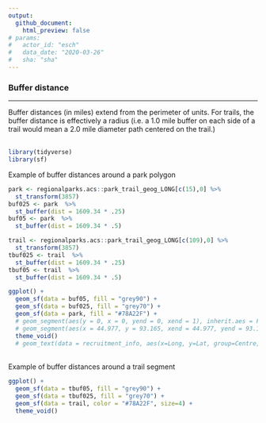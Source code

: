 ```yaml
---
output: 
  github_document:
    html_preview: false
# params: 
#   actor_id: "esch" 
#   data_date: "2020-03-26"
#   sha: "sha"
---
```


### Buffer distance

-----

Buffer distances (in miles) extend from the perimeter of units. For trails, the buffer distance is effectively a radius (i.e. a 1.0 mile buffer on each side of a trail would mean a 2.0 mile diameter path centered on the trail.) <br><br>

```r
library(tidyverse)
library(sf)
```

Example of buffer distances around a park polygon

```r
park <- regionalparks.acs::park_trail_geog_LONG[c(15),0] %>%
  st_transform(3857)
buf025 <- park  %>%
  st_buffer(dist = 1609.34 * .25)
buf05 <- park  %>%
  st_buffer(dist = 1609.34 * .5)

trail <- regionalparks.acs::park_trail_geog_LONG[c(109),0] %>%
  st_transform(3857)
tbuf025 <- trail  %>%
  st_buffer(dist = 1609.34 * .25)
tbuf05 <- trail  %>%
  st_buffer(dist = 1609.34 * .5)

ggplot() +
  geom_sf(data = buf05, fill = "grey90") +
  geom_sf(data = buf025, fill = "grey70") +
  geom_sf(data = park, fill = "#78A22F") +
  # geom_segment(aes(y = 0, x = 0, yend = 0, xend = 1), inherit.aes = F)
  # geom_segment(aes(x = 44.977, y = 93.165, xend = 44.977, yend = 93.130), inherit.aes = F)
  theme_void()
  # geom_text(data = recruitment_info, aes(x=Long, y=Lat, group=Centre, label=Centre), size = 3, hjust=0, vjust=-1)

```
 
<br>
Example of buffer distances around a trail segment
<br>
```r
ggplot() +
  geom_sf(data = tbuf05, fill = "grey90") +
  geom_sf(data = tbuf025, fill = "grey70") +
  geom_sf(data = trail, color = "#78A22F", size=4) +
  theme_void()
```
 



